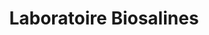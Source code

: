 ---
title: 'Laboratoire Biosalines'
category: 'wordpress'
website: 'https://www.biosalines.com'
year: 2021
summary: "Création du site e-commerce WordPress basé sur WooCommerce et Sage pour le Laboratoire Biosalines basé sur l'Ile de ré."
excerpt: "Création et développement du site e-commerce WordPress basé sur WooCommerce et Sage pour les Laboratoires Biosalines sur l'Ile de ré."
actions:
  - Générateur de coupon de réduction pour le premier achat
  - Intégration des maquettes depuis Sketch
  - Intégration mobile first et optimisé pour le SEO
  - Thème sur-mesure Sage 9
image:
  thumbnail: biosalines-sm.jpg
  large: biosalines.jpg
tools:
  - sketch
  - wordpress
  - sage9
  - woocommerce
---